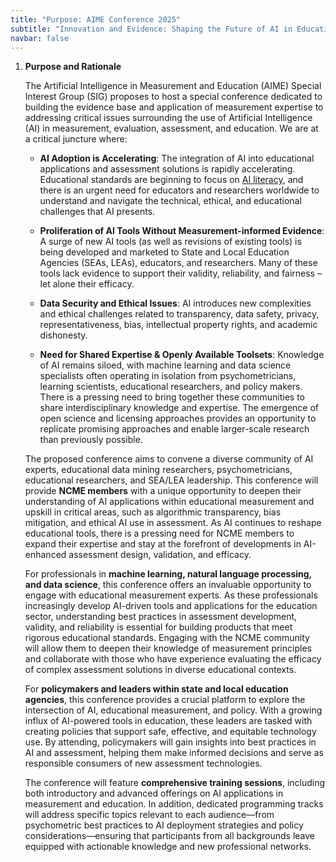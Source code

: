 ```yaml
---
title: "Purpose: AIME Conference 2025"
subtitle: "Innovation and Evidence: Shaping the Future of AI in Educational Measurement"
navbar: false
---
```


1.  **Purpose and Rationale**

    The Artificial Intelligence in Measurement and Education (AIME) Special Interest Group (SIG) proposes to host a special conference dedicated to building the evidence base and application of measurement expertise to addressing critical issues surrounding the use of Artificial Intelligence (AI) in measurement, evaluation, assessment, and education. We are at a critical juncture where:

    -   **AI Adoption is Accelerating**: The integration of AI into educational applications and assessment solutions is rapidly accelerating. Educational standards are beginning to focus on [AI literacy](https://ai4k12.org/), and there is an urgent need for educators and researchers worldwide to understand and navigate the technical, ethical, and educational challenges that AI presents.

    -   **Proliferation of AI Tools Without Measurement-informed Evidence**: A surge of new AI tools (as well as revisions of existing tools) is being developed and marketed to State and Local Education Agencies (SEAs, LEAs), educators, and researchers. Many of these tools lack evidence to support their validity, reliability, and fairness – let alone their efficacy.

    -   **Data Security and Ethical Issues**: AI introduces new complexities and ethical challenges related to transparency, data safety, privacy, representativeness, bias, intellectual property rights, and academic dishonesty.

    -   **Need for Shared Expertise & Openly Available Toolsets**: Knowledge of AI remains siloed, with machine learning and data science specialists often operating in isolation from psychometricians, learning scientists, educational researchers, and policy makers. There is a pressing need to bring together these communities to share interdisciplinary knowledge and expertise. The emergence of open science and licensing approaches provides an opportunity to replicate promising approaches and enable larger-scale research than previously possible. 

    The proposed conference aims to convene a diverse community of AI experts, educational data mining researchers, psychometricians, educational researchers, and SEA/LEA leadership. This conference will provide **NCME members** with a unique opportunity to deepen their understanding of AI applications within educational measurement and upskill in critical areas, such as algorithmic transparency, bias mitigation, and ethical AI use in assessment. As AI continues to reshape educational tools, there is a pressing need for NCME members to expand their expertise and stay at the forefront of developments in AI-enhanced assessment design, validation, and efficacy.

    For professionals in **machine learning, natural language processing, and data science**, this conference offers an invaluable opportunity to engage with educational measurement experts. As these professionals increasingly develop AI-driven tools and applications for the education sector, understanding best practices in assessment development, validity, and reliability is essential for building products that meet rigorous educational standards. Engaging with the NCME community will allow them to deepen their knowledge of measurement principles and collaborate with those who have experience evaluating the efficacy of complex assessment solutions in diverse educational contexts.

    For **policymakers and leaders within state and local education agencies**, this conference provides a crucial platform to explore the intersection of AI, educational measurement, and policy. With a growing influx of AI-powered tools in education, these leaders are tasked with creating policies that support safe, effective, and equitable technology use. By attending, policymakers will gain insights into best practices in AI and assessment, helping them make informed decisions and serve as responsible consumers of new assessment technologies.

    The conference will feature **comprehensive training sessions**, including both introductory and advanced offerings on AI applications in measurement and education. In addition, dedicated programming tracks will address specific topics relevant to each audience—from psychometric best practices to AI deployment strategies and policy considerations—ensuring that participants from all backgrounds leave equipped with actionable knowledge and new professional networks.
